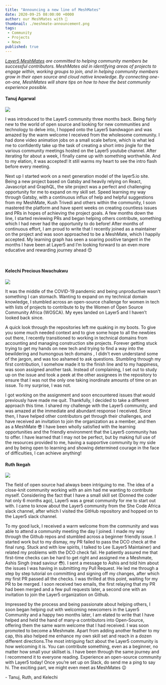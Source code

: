 ```yaml
---
title: "Announcing a new line of MeshMates"
date: 2020-09-25 08:00:00 +0000
author: our MeshMates with 🤍
thumbnail: ./meshmate-announcement.png
tags:
 - Community
 - Projects
 - News
published: true
---
```





<BlogWrapper>

  _[Layer5 MeshMates](/community/meshmates) are committed to helping community members be successful contributors. MeshMates aid in identifying areas of projects to engage within, working groups to join, and in helping community members grow in their open source and cloud native knowledge. By connecting one-on-one, MeshMates will share tips on how to have the best community experience possible._

  <h4>
    <Link to="/community/members/tanuj-agarwal">
      Tanuj Agarwal
    </Link>
  </h4>
  <img
    src={ Tanuj }
    class="image-right"
  />
  <p>
    I was introduced to the Layer5 community three months back. Being fairly new
    to the world of open source and looking for new communities and technology to
    delve into, I hopped onto the Layer5 bandwagon and was amazed by the warm
    welcome I received from the wholesome community. I had done video animation
    jobs on a small scale before, which is what led me to confidently take up the
    task of creating a short intro jingle for the various community meetings
    hosted on the Layer5 youtube channel. After iterating for about a week, I
    finally came up with something worthwhile. And to my elation, it was accepted!
    It still warms my heart to see the intro flash before every meeting.
  </p>
  <p>
    Next up I started work on a next generation model of the layer5.io site. Being
    a new project based on Gatsby and heavily relying on React, Javascript and
    GraphQL, the site project was a perfect and challenging opportunity for me to
    expand on my skill set. Speed learning my way through Gatsby, with a
    continuous influx of help and helpful suggestions from my MeshMate, Kush
    Trivedi and others within the community, I soon mastered the platform and have
    spent weeks on creating countless issues and PRs in hopes of achieving the
    project goals. A few months down the line, I started reviewing PRs and began
    helping others contribute, something which I had never had the opportunity to
    do before! After months of continuous effort, I am proud to write that I
    recently joined as a maintainer on the project and was soon approached to be a
    MeshMate, which I happily accepted. My learning graph has seen a soaring
    positive tangent in the months I have been at Layer5 and I’m looking forward
    to an even more educative and rewarding journey ahead 😊
  </p>
  <br />
  <h4>
    <Link to="/community/members/kelechi-nwachukwu">
      Kelechi Precious Nwachukwu
    </Link>
  </h4>
  <img
    src={ Kelechi }
    class="image-right"
  />
  <p>
    It was the middle of the COVID-19 pandemic and being unproductive wasn't
    something I can stomach. Wanting to expand on my technical domain knowledge, I
    stumbled across an open-source challenge for women in tech with lists of
    projects to contribute to by the Women of Open Source Community Africa
    (WOSCA). My eyes landed on Layer5 and I haven’t looked back since.
  </p>
  <p>
    A quick look through the repositories left me quaking in my boots. To give you
    some much needed context and to give some hope to all the newbies out there, I
    recently transitioned to working in technical domains from accounting and
    managing construction site projects. Forever getting stuck trying to get my
    hands on new tech and trying to find a way into the bewildering and humongous
    tech domains , I didn't even understand some of the jargon, and was too
    ashamed to ask questions. Stumbling through my first contribution, I somehow
    made it to the finish line and to my happiness, was soon assigned another
    task. Instead of complaining, I set out to study up on the issue and took a
    peek at the other assignees in the repository to ensure that I was not the
    only one taking inordinate amounts of time on an issue. To my surprise, I was
    not.
  </p>
  <p>
    I got working on the assignment and soon encountered issues that would
    previously have made me quit. Thankfully, I decided to take a different
    approach this time. I shared my challenge with the Layer5 community, and was
    amazed at the immediate and abundant response I received. Since then, I have
    helped other contributors get through their challenges, and have received an
    invitation to join the organization as a member, and then as a MeshMate 😎 I
    have been wholly satisfied with the learning opportunities and the friendly
    environment that the Layer5 community has to offer. I have learned that I may
    not be perfect, but by making full use of the resources provided to me, having
    a supportive community by my side and by being open to learning and showing
    determined courage in the face of difficulties, I can achieve anything!
  </p>
  <h4>
    <Link to="/community/members/ruth-ikegah"> Ruth Ikegah </Link>
  </h4>
  <img
    src={ Ruth }
    class="image-right"
  />
  <p>
    The field of open source had always been intriguing to me. The idea of a
    close-knit community working with an aim had me wanting to contribute myself.
    Considering the fact that I have a small skill set (Donned the coder hat only
    6 months ago), Layer5 was a great community for me to start out with. I came
    to know about the Layer5 community from the She Code Africa slack channel,
    after which I visited the
    <Link to="https://github.com/layer5io">GitHub repository</Link> and hopped on to
    the Layer5 slack channel.
  </p>
  <p>
    To my good luck, I received a warm welcome from the community and was able to
    attend a community meeting the day I joined. I made my way through the Github
    repos and stumbled across a beginner friendly issue. I started work but to my
    dismay, my PR failed to pass the DCO check at the final rung. Stuck and with
    low spirits, I talked to Lee (Layer5 Maintainer) and related my problems with
    the DCO check fail. He patiently assured me that first-time checks can be hard
    to get right and assigned me a Meshmate, Ashis Singh (read saviour 😳). I sent
    a message to Ashis and told him about the issues I was having in submitting my
    Pull Request. He led me through a step by step tutorial on committing and
    signing off my changes, after which my first PR passed all the checks. I was
    thrilled at this point, waiting for my PR to be merged. I soon received two
    emails, the first relaying that my PR had been merged and a few pull requests
    later, a second one with an invitation to join the Layer5 organization on
    Github.
  </p>
  <p>
    Impressed by the process and being passionate about helping others, I soon
    began helping out with welcoming newcomers in the Layer5 Community and a happy
    two months later, I am elated to write that I have helped and held the hand of
    many-a contributors into Open-Source, offering them the same warm welcome that
    I had received. I was soon promoted to become a Meshmate. Apart from adding
    another feather to my cap, this also helped me enhance my own skill set and
    reach in a dozen different directions.The most intriguing fact about the
    Layer5 community is how welcoming it is. You can contribute something, even as
    a beginner, no matter how small your skillset is. I have been through the same
    journey and I recommend it to everyone reading. Experience an open-source
    community with Layer5 today! Once you’re set up on Slack, do send me a ping to
    say hi. The exciting part, we might even meet as MeshMates 😉
  </p>

  \- Tanuj, Ruth, and Kelechi

</BlogWrapper>